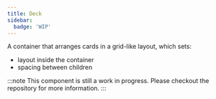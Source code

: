 ```yaml
---
title: Deck
sidebar:
  badge: 'WIP'
---
```


A container that arranges cards in a grid-like layout, which sets:

- layout inside the container
- spacing between children

:::note
This component is still a work in progress. Please checkout the repository for more information.
:::
